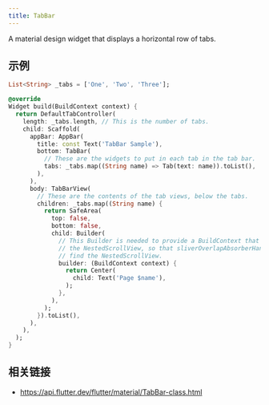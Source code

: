 ```yaml
---
title: TabBar
---
```


A material design widget that displays a horizontal row of tabs.

## 示例

```dart liveslice=TabBar mockup=iPhone7
List<String> _tabs = ['One', 'Two', 'Three'];

@override
Widget build(BuildContext context) {
  return DefaultTabController(
    length: _tabs.length, // This is the number of tabs.
    child: Scaffold(
      appBar: AppBar(
        title: const Text('TabBar Sample'),
        bottom: TabBar(
          // These are the widgets to put in each tab in the tab bar.
          tabs: _tabs.map((String name) => Tab(text: name)).toList(),
        ),
      ),
      body: TabBarView(
        // These are the contents of the tab views, below the tabs.
        children: _tabs.map((String name) {
          return SafeArea(
            top: false,
            bottom: false,
            child: Builder(
              // This Builder is needed to provide a BuildContext that is "inside"
              // the NestedScrollView, so that sliverOverlapAbsorberHandleFor() can
              // find the NestedScrollView.
              builder: (BuildContext context) {
                return Center(
                  child: Text('Page $name'),
                );
              },
            ),
          );
        }).toList(),
      ),
    ),
  );
}
```

## 相关链接

- https://api.flutter.dev/flutter/material/TabBar-class.html
